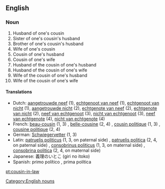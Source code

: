 ==English==

===Noun===
{{en-noun|pl2=cousins-in-law}}

# Husband of one's cousin
# Sister of one's cousin's husband
# Brother of one's cousin's husband  
# Wife of one's cousin
# Cousin of one's husband
# Cousin of one's wife
# Husband of the cousin of one's husband
# Husband of the cousin of one's wife
# Wife of the cousin of one's husband
# Wife of the cousin of one's wife

====Translations====
*Dutch: [[aangetrouwde neef]] {{m}} (1), [[echtgenoot van neef]] {{m}} (1), [[echtgenoot van nicht]] {{m}} (1), [[aangetrouwde nicht]] {{f}} (2), [[echtgenote van neef]] {{f}} (2), [[echtgenote van nicht]] {{f}} (2), [[neef van echtgenoot]] {{m}} (3), [[nicht van echtgenoot]] {{f}} (3), [[neef van echtgenote]] {{m}} (4), [[nicht van echtgenote]] {{f}} (4)
*French: [[beau-cousin]] (1, 3) {{m}}, [[belle-cousine]] (2, 4) {{f}}, [[cousin politique]] (1, 3) {{m}}, [[cousine politique]] (2, 4) {{f}}
*German: [[Schwiegervetter]] (1, 3)
*Latin: [[patruelis politicus]] (1, 3, on paternal side) {{m}}, [[patruelis politica]] (2, 4, on paternal side) {{f}}, [[consobrinus politicus]] (1, 3, on maternal side) {{m}}, [[consobrina politica]] (2, 4, on maternal side)
*Japanese: 義理のいとこ (giri no itoko)
*Spanish: primo político {{m}}, prima política {{f}}

[[Category:English nouns]]

[[pt:cousin-in-law]]